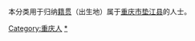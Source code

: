 {{Catnav|頁面分類|各種主題的頁面分類|依中国各省来作的分类|各地中国人|重庆人}}
{{Catnav|頁面分類|人物|各國人物|中国人|各地中国人|重庆人}}

本分类用于归纳[[籍贯|籍贯]]（出生地）属于[[重庆市|重庆市]][[垫江县|垫江县]]的人士。

[[Category:重庆人|Category:重庆人]]
[[Category:垫江县|*]]